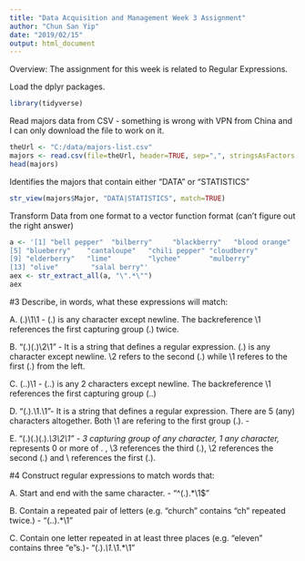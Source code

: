 ---
title: "Data Acquisition and Management Week 3 Assignment"
author: "Chun San Yip"
date: "2019/02/15"
output: html_document
---

Overview:
The assignment for this week is related to Regular Expressions.

Load the dplyr packages.
```{r load-packages, message = FALSE}
library(tidyverse)
```

Read majors data from CSV - something is wrong with VPN from China and I can only download the file to work on it.
```{r}
theUrl <- "C:/data/majors-list.csv"
majors <- read.csv(file=theUrl, header=TRUE, sep=",", stringsAsFactors = FALSE)
head(majors)
```

Identifies the majors that contain either "DATA" or "STATISTICS"
```{r}
str_view(majors$Major, "DATA|STATISTICS", match=TRUE)
```

Transform Data from one format to a vector function format (can't figure out the right answer)
```{r}
a <- '[1] "bell pepper"  "bilberry"     "blackberry"   "blood orange"
[5] "blueberry"    "cantaloupe"   "chili pepper" "cloudberry"  
[9] "elderberry"   "lime"         "lychee"       "mulberry"    
[13] "olive"        "salal berry"'
aex <- str_extract_all(a, "\".*\"")
aex
```

#3 Describe, in words, what these expressions will match:

A. (.)\1\1 - (.) is any character except newline. The backreference \1 references the first capturing group (.) twice.
 
B. "(.)(.)\\2\\1" - It is a string that defines a regular expression. (.) is any character except newline. \\2 refers to the second (.) while \\1 referes to the first (.) from the left. 

C. (..)\1 - (..) is any 2 characters except newline. The backreference \1 references the first capturing group (..)
    
D. "(.).\\1.\\1"- It is a string that defines a regular expression. There are 5 (any) characters altogether. Both \\1 are refering to the first group (.). - 

E. "(.)(.)(.).*\\3\\2\\1" - 3 capturing group of any character, 1 any character, 	* represents 0 or more of . , \\3 references the third (.), \\2 references the second (.) and \\ references the first (.).

#4 Construct regular expressions to match words that:

A. Start and end with the same character. - "^(.).*\\1$"

B. Contain a repeated pair of letters (e.g. "church" contains "ch" repeated twice.) - 
"(..).*\\1"

C. Contain one letter repeated in at least three places (e.g. "eleven" contains three "e"s.)- "(.).*\\1.*\\1.*\\1"


